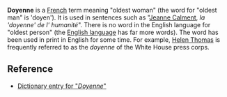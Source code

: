 '''Doyenne''' is a [[French language|French]] term meaning "oldest woman" (the word for "oldest man" is 'doyen'). It is used in sentences such as "[[Jeanne Calment]], ''la 'doyenne' de l' humanité''". There is no word in the English language for "oldest person" (the [[English language]] has far more words). The word has been used in print in English for some time. For example, [[Helen Thomas]] is frequently referred to as the ''doyenne'' of the White House press corps. 

==Reference==
*[http://www.bartleby.com/61/19/D0371900.html Dictionary entry for "''Doyenne''"]